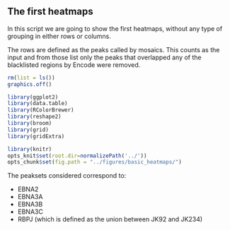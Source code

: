 
## The first heatmaps

In this script we are going to show the first heatmaps, without any
type of grouping in either rows or columns.

The rows are defined as the peaks called by mosaics. This counts as
the input and from those list only the peaks that overlapped any of
the blacklisted regions by Encode were removed.


```r

rm(list = ls())
graphics.off()

library(ggplot2)
library(data.table)
library(RColorBrewer)
library(reshape2)
library(broom)
library(grid)
library(gridExtra)

library(knitr)
opts_knit$set(root.dir=normalizePath('../'))
opts_chunk$set(fig.path = "../figures/basic_heatmaps/")

```

The peaksets considered correspond to:

- EBNA2
- EBNA3A
- EBNA3B
- EBNA3C
- RBPJ (which is defined as the union between JK92 and JK234)


